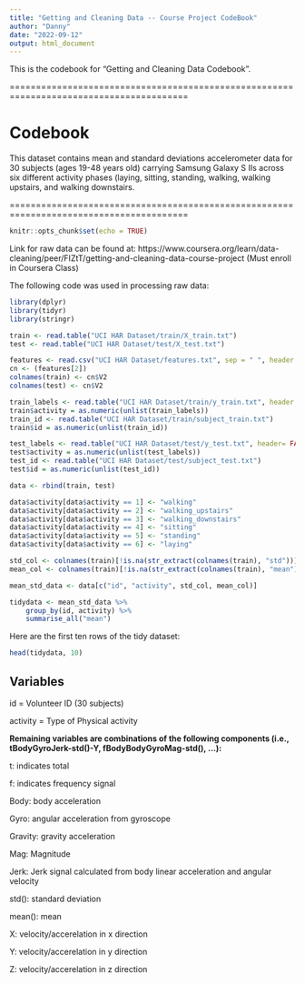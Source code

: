 ```yaml
---
title: "Getting and Cleaning Data -- Course Project CodeBook"
author: "Danny"
date: "2022-09-12"
output: html_document
---
```


This is the codebook for "Getting and Cleaning Data Codebook".

========================================================================================

# Codebook

This dataset contains mean and standard deviations accelerometer data for 30 subjects (ages 19-48 years old) carrying Samsung Galaxy S IIs across six different activity phases (laying, sitting, standing, walking, walking upstairs, and walking downstairs.

========================================================================================

```r
knitr::opts_chunk$set(echo = TRUE)
```

Link for raw data can be found at: https://www.coursera.org/learn/data-cleaning/peer/FIZtT/getting-and-cleaning-data-course-project (Must enroll in Coursera Class)

The following code was used in processing raw data:

```r
library(dplyr)
library(tidyr)
library(stringr)

train <- read.table("UCI HAR Dataset/train/X_train.txt")
test <- read.table("UCI HAR Dataset/test/X_test.txt")

features <- read.csv("UCI HAR Dataset/features.txt", sep = " ", header = FALSE)
cn <- (features[2])
colnames(train) <- cn$V2
colnames(test) <- cn$V2

train_labels <- read.table("UCI HAR Dataset/train/y_train.txt", header = FALSE)
train$activity = as.numeric(unlist(train_labels))
train_id <- read.table("UCI HAR Dataset/train/subject_train.txt")
train$id = as.numeric(unlist(train_id))

test_labels <- read.table("UCI HAR Dataset/test/y_test.txt", header= FALSE)
test$activity = as.numeric(unlist(test_labels))
test_id <- read.table("UCI HAR Dataset/test/subject_test.txt")
test$id = as.numeric(unlist(test_id))

data <- rbind(train, test)

data$activity[data$activity == 1] <- "walking"
data$activity[data$activity == 2] <- "walking_upstairs"
data$activity[data$activity == 3] <- "walking_downstairs"
data$activity[data$activity == 4] <- "sitting"
data$activity[data$activity == 5] <- "standing"
data$activity[data$activity == 6] <- "laying"

std_col <- colnames(train)[!is.na(str_extract(colnames(train), "std"))] 
mean_col <- colnames(train)[!is.na(str_extract(colnames(train), "mean"))]

mean_std_data <- data[c("id", "activity", std_col, mean_col)]

tidydata <- mean_std_data %>% 
    group_by(id, activity) %>%
    summarise_all("mean")
```

Here are the first ten rows of the tidy dataset:

```r
head(tidydata, 10) 
```

## Variables

id = Volunteer ID (30 subjects)

activity = Type of Physical activity

__Remaining variables are combinations of the following components (i.e., tBodyGyroJerk-std()-Y, fBodyBodyGyroMag-std(), ...):__

t: indicates total

f: indicates frequency signal

Body: body acceleration

Gyro: angular acceleration from gyroscope

Gravity: gravity acceleration

Mag: Magnitude

Jerk: Jerk signal calculated from body linear acceleration and angular velocity

std(): standard deviation

mean(): mean

X: velocity/accerelation in x direction

Y: velocity/accerelation in y direction

Z: velocity/accerelation in z direction



